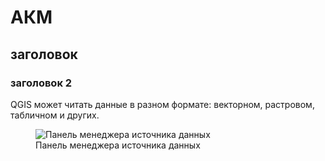 # АКМ
## заголовок
### заголовок 2

QGIS может читать данные в разном формате: векторном, растровом, табличном и других.

![Панель менеджера источника данных](images/Ref01/Open_data.png)